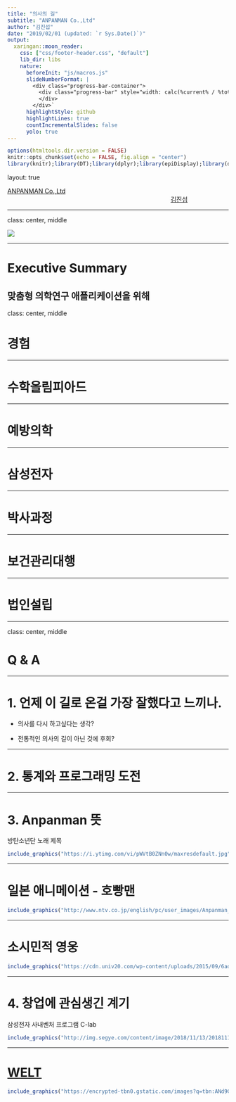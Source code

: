 ```yaml
---
title: "의사의 길"
subtitle: "ANPANMAN Co.,Ltd"
author: "김진섭"
date: "2019/02/01 (updated: `r Sys.Date()`)"
output:
  xaringan::moon_reader:
    css: ["css/footer-header.css", "default"]
    lib_dir: libs
    nature:
      beforeInit: "js/macros.js"
      slideNumberFormat: |
        <div class="progress-bar-container">
          <div class="progress-bar" style="width: calc(%current% / %total% * 100%);">
          </div>
        </div>`
      highlightStyle: github
      highlightLines: true
      countIncrementalSlides: false
      yolo: true 
---
```


```r
options(htmltools.dir.version = FALSE)
knitr::opts_chunk$set(echo = FALSE, fig.align = "center")
library(knitr);library(DT);library(dplyr);library(epiDisplay);library(data.table)
```

layout: true

<div class="my-footer"><span><a href="https://www.anpanman.co.kr">ANPANMAN Co.,Ltd</a>   
&emsp;&emsp;&emsp;&emsp;&emsp;&emsp;&emsp;&emsp;&emsp;&emsp;&emsp;&emsp;&emsp;
&emsp;&emsp;&emsp;&emsp;&emsp;&emsp;&emsp;&emsp;&emsp;&emsp;&emsp;&emsp;&emsp;
<a href="https://github.com/jinseob2kim">김진섭</a></span></div> 

---

class: center, middle

[![](https://raw.githubusercontent.com/anpanmancorp/Anpanman/master/horizontal_anpanman_transparent.png)](https://www.anpanman.co.kr)


---


# Executive Summary 

맞춤형 의학연구 애플리케이션을 위해
---


class: center, middle

# 경험 

---

# 수학올림피아드 

---

# 예방의학

---

# 삼성전자 

---

# 박사과정 

---

# 보건관리대행 

---

# 법인설립 

---

class: center, middle

# Q & A 

---

# 1. 언제 이 길로 온걸 가장 잘했다고 느끼나.

* 의사를 다시 하고싶다는 생각? 

* 전통적인 의사의 길이 아닌 것에 후회?

---

# 2. 통계와 프로그래밍 도전 

---

# 3. Anpanman 뜻

방탄소년단 노래 제목 

```r
include_graphics("https://i.ytimg.com/vi/pWVtB0ZNn0w/maxresdefault.jpg")
```

---

# 일본 애니메이션 - 호빵맨

```r
include_graphics("http://www.ntv.co.jp/english/pc/user_images/Anpanman_New_Sample_0907_logo.jpg")
```

---

# 소시민적 영웅


```r
include_graphics("https://cdn.univ20.com/wp-content/uploads/2015/09/6ad068981c0b84b8dc197ebd9b44bd2a.jpg")
```

---

# 4. 창업에 관심생긴 계기

삼성전자 사내벤처 프로그램 C-lab

```r
include_graphics("http://img.segye.com/content/image/2018/11/13/20181113003836_0.jpg")
```

---

# [**WELT**](https://www.weltcorp.com/)

```r
include_graphics("https://encrypted-tbn0.gstatic.com/images?q=tbn:ANd9GcSMwWnFkSB64-AzQn0dC2s6LHYmut4eRPeQBXmuz6xE3lIAnMy2")
```





